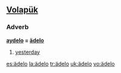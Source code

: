 ==[[Volapük]]==

===Adverb===
'''[[aydelo]] = [[ädelo]]''' 

# [[yesterday]]

[[es:ädelo]]
[[la:ädelo]]
[[tr:ädelo]]
[[uk:ädelo]]
[[vo:ädelo]]
